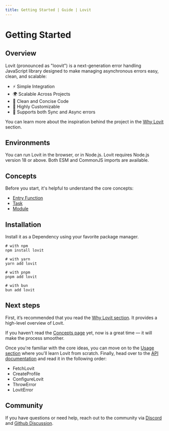 ```yaml
---
title: Getting Started | Guide | Lovit
---
```


# Getting Started

## Overview

Lovit (pronounced as "loovit") is a next-generation error handling JavaScript library designed to make managing asynchronous errors easy, clean, and scalable:

- ⚡ Simple Integration
- 🌍 Scalable Across Projects
- 🧹 Clean and Concise Code
- 🎨 Highly Customizable
- 🔄 Supports both Sync and Async errors

You can learn more about the inspiration behind the project in the [Why Lovit](/guide/why-lovit) section.

## Environments

You can run Lovit in the browser, or in Node.js. Lovit requires Node.js version 18 or above. Both ESM and CommonJS imports are available.

## Concepts

Before you start, it's helpful to understand the core concepts:

- [Entry Function](/guide/concepts#entry-function)
- [Task](/guide/concepts#task)
- [Module](/guide/concepts#module)

## Installation

Install it as a Dependency using your favorite package manager.

```shell title="shell"
# with npm
npm install lovit

# with yarn
yarn add lovit

# with pnpm
pnpm add lovit

# with bun
bun add lovit
```

## Next steps

First, it’s recommended that you read the [Why Lovit section](/guide/why-lovit). It provides a high-level overview of Lovit.

If you haven’t read the [Concepts page](/guide/concepts) yet, now is a great time — it will make the process smoother.

Once you're familiar with the core ideas, you can move on to the [Usage section](/guide/usage) where you'll learn Lovit from scratch. Finally, head over to the [API documentation](/api/fetch-lovit) and read it in the following order:

- FetchLovit
- CreateProfile
- ConfigureLovit
- ThrowError
- LovitError

## Community

If you have questions or need help, reach out to the community via [Discord](https://discord.gg/3sBv9mUF) and [Github Discussion](https://github.com/lovit-dev/lovit/discussions).
